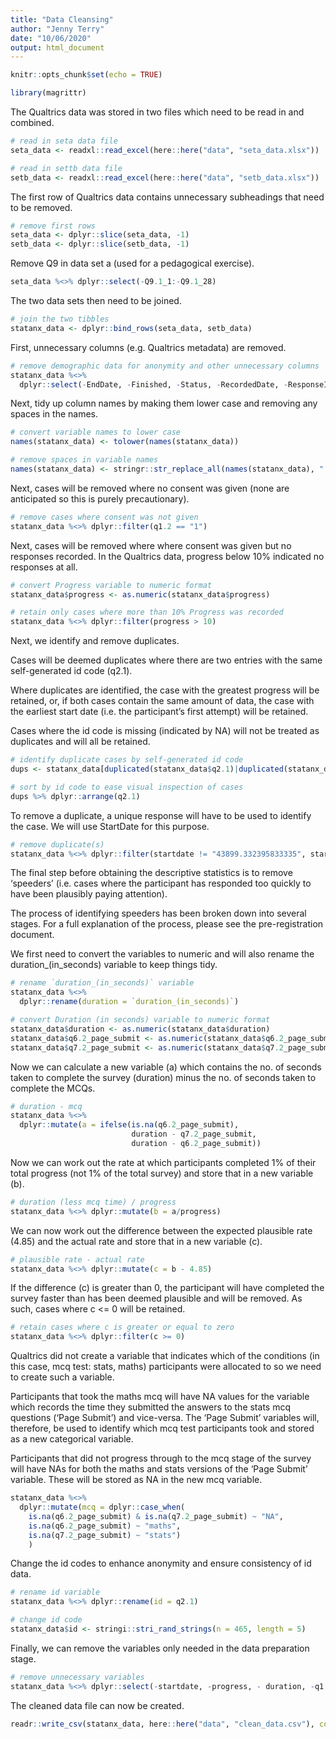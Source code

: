 ```yaml
---
title: "Data Cleansing"
author: "Jenny Terry"
date: "10/06/2020"
output: html_document
---
```


```r
knitr::opts_chunk$set(echo = TRUE)

library(magrittr)
```

The Qualtrics data was stored in two files which need to be read in and combined.

```r
# read in seta data file
seta_data <- readxl::read_excel(here::here("data", "seta_data.xlsx"))

# read in settb data file
setb_data <- readxl::read_excel(here::here("data", "setb_data.xlsx"))
```

The first row of Qualtrics data contains unnecessary subheadings that need to be removed.

```r
# remove first rows
seta_data <- dplyr::slice(seta_data, -1)
setb_data <- dplyr::slice(setb_data, -1)
```

Remove Q9 in data set a (used for a pedagogical exercise).

```r
seta_data %<>% dplyr::select(-Q9.1_1:-Q9.1_28)
```

The two data sets then need to be joined.

```r
# join the two tibbles
statanx_data <- dplyr::bind_rows(seta_data, setb_data)
```

First, unnecessary columns (e.g. Qualtrics metadata) are removed.

```r
# remove demographic data for anonymity and other unnecessary columns
statanx_data %<>% 
  dplyr::select(-EndDate, -Finished, -Status, -RecordedDate, -ResponseId, -DistributionChannel, -UserLanguage, -`Create New Field or Choose From Dropdown...`, -id)
```

Next, tidy up column names by making them lower case and removing any spaces in the names.

```r
# convert variable names to lower case
names(statanx_data) <- tolower(names(statanx_data))

# remove spaces in variable names
names(statanx_data) <- stringr::str_replace_all(names(statanx_data), " ", "_")
```

Next, cases will be removed where no consent was given (none are anticipated so this is purely precautionary).

```r
# remove cases where consent was not given
statanx_data %<>% dplyr::filter(q1.2 == "1")
```

Next, cases will be removed where where consent was given but no responses recorded. In the Qualtrics data, progress below 10% indicated no responses at all.

```r
# convert Progress variable to numeric format
statanx_data$progress <- as.numeric(statanx_data$progress)

# retain only cases where more than 10% Progress was recorded
statanx_data %<>% dplyr::filter(progress > 10)
```

Next, we identify and remove duplicates.

Cases will be deemed duplicates where there are two entries with the same self-generated id code (q2.1).

Where duplicates are identified, the case with the greatest progress will be retained, or, if both cases contain the same amount of data, the case with the earliest start date (i.e. the participant's first attempt) will be retained.

Cases where the id code is missing (indicated by NA) will not be treated as duplicates and will all be retained.

```r
# identify duplicate cases by self-generated id code
dups <- statanx_data[duplicated(statanx_data$q2.1)|duplicated(statanx_data$q2.1, fromLast = TRUE),]

# sort by id code to ease visual inspection of cases
dups %>% dplyr::arrange(q2.1)
```

To remove a duplicate, a unique response will have to be used to identify the case. We will use StartDate for this purpose.

```r
# remove duplicate(s)
statanx_data %<>% dplyr::filter(startdate != "43899.332395833335", startdate != "43908.593530092592", startdate != "43903.2502662037", startdate != "43906.275590277779")
```

The final step before obtaining the descriptive statistics is to remove 'speeders' (i.e. cases where the participant has responded too quickly to have been plausibly paying attention).

The process of identifying speeders has been broken down into several stages. For a full explanation of the process, please see the pre-registration document. 

We first need to convert the variables to numeric and will also rename the duration_(in_seconds) variable to keep things tidy.

```r
# rename `duration_(in_seconds)` variable
statanx_data %<>%
  dplyr::rename(duration = `duration_(in_seconds)`)
```

```r
# convert Duration (in seconds) variable to numeric format
statanx_data$duration <- as.numeric(statanx_data$duration)
statanx_data$q6.2_page_submit <- as.numeric(statanx_data$q6.2_page_submit)
statanx_data$q7.2_page_submit <- as.numeric(statanx_data$q7.2_page_submit)
```

Now we can calculate a new variable (a) which contains the no. of seconds taken to complete the survey (duration) minus the no. of seconds taken to complete the MCQs.

```r
# duration - mcq
statanx_data %<>% 
  dplyr::mutate(a = ifelse(is.na(q6.2_page_submit), 
                           duration - q7.2_page_submit, 
                           duration - q6.2_page_submit))   
```

Now we can work out the rate at which participants completed 1% of their total progress (not 1% of the total survey) and store that in a new variable (b).

```r
# duration (less mcq time) / progress
statanx_data %<>% dplyr::mutate(b = a/progress)
```

We can now work out the difference between the expected plausible rate (4.85) and the actual rate and store that in a new variable (c).

```r
# plausible rate - actual rate
statanx_data %<>% dplyr::mutate(c = b - 4.85)
```

If the difference (c) is greater than 0, the participant will have completed the survey faster than has been deemed plausible and will be removed. As such, cases where c <= 0 will be retained.

```r
# retain cases where c is greater or equal to zero 
statanx_data %<>% dplyr::filter(c >= 0)
```

Qualtrics did not create a variable that indicates which of the conditions (in this case, mcq test: stats, maths) participants were allocated to so we need to create such a variable.

Participants that took the maths mcq will have NA values for the variable which records the time they submitted the answers to the stats mcq questions ('Page Submit') and vice-versa. The 'Page Submit' variables will, therefore, be used to identify which mcq test participants took and stored as a new categorical variable.

Participants that did not progress through to the mcq stage of the survey will have NAs for both the maths and stats versions of the 'Page Submit' variable. These will be stored as NA in the new mcq variable.

```r
statanx_data %<>% 
  dplyr::mutate(mcq = dplyr::case_when(
    is.na(q6.2_page_submit) & is.na(q7.2_page_submit) ~ "NA",
    is.na(q6.2_page_submit) ~ "maths", 
    is.na(q7.2_page_submit) ~ "stats")
    )
```

Change the id codes to enhance anonymity and ensure consistency of id data.

```r
# rename id variable
statanx_data %<>% dplyr::rename(id = q2.1)
```

```r
# change id code
statanx_data$id <- stringi::stri_rand_strings(n = 465, length = 5)
```

Finally, we can remove the variables only needed in the data preparation stage.

```r
# remove unnecessary variables
statanx_data %<>% dplyr::select(-startdate, -progress, - duration, -q1.2, -q6.2_first_click:-q6.2_click_count, -q7.2_first_click:-q7.2_click_count, -a, -b, -c, )
```

The cleaned data file can now be created.

```r
readr::write_csv(statanx_data, here::here("data", "clean_data.csv"), col_names = T)
```

